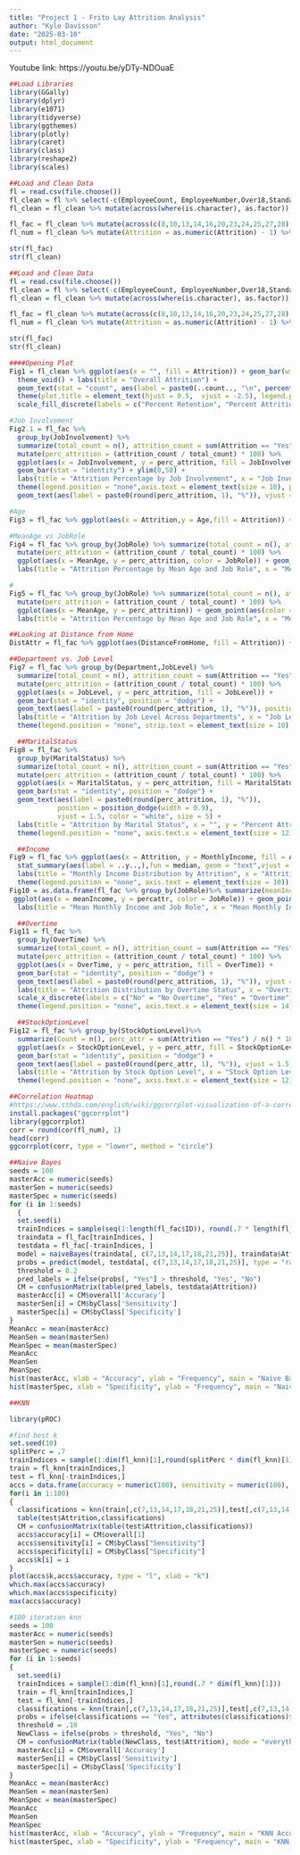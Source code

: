 ```yaml
---
title: "Project 1 - Frito Lay Attrition Analysis"
author: "Kyle Davisson"
date: "2025-03-10"
output: html_document
---
```

Youtube link: https://youtu.be/yDTy-NDOuaE

```r
##Load Libraries
library(GGally)
library(dplyr)
library(e1071)
library(tidyverse)
library(ggthemes)
library(plotly)
library(caret)
library(class)
library(reshape2)
library(scales)
```

```r
##Load and Clean Data
fl = read.csv(file.choose())
fl_clean = fl %>% select(-c(EmployeeCount, EmployeeNumber,Over18,StandardHours))
fl_clean = fl_clean %>% mutate(across(where(is.character), as.factor))

fl_fac = fl_clean %>% mutate(across(c(8,10,13,14,16,20,23,24,25,27,28), as.factor))
fl_num = fl_clean %>% mutate(Attrition = as.numeric(Attrition) - 1) %>% select(where(is.numeric))

str(fl_fac)
str(fl_clean)
```

```r
##Load and Clean Data
fl = read.csv(file.choose())
fl_clean = fl %>% select(-c(EmployeeCount, EmployeeNumber,Over18,StandardHours))
fl_clean = fl_clean %>% mutate(across(where(is.character), as.factor))

fl_fac = fl_clean %>% mutate(across(c(8,10,13,14,16,20,23,24,25,27,28), as.factor))
fl_num = fl_clean %>% mutate(Attrition = as.numeric(Attrition) - 1) %>% select(where(is.numeric))

str(fl_fac)
str(fl_clean)
```

```r
####Opening Plot
Fig1 = fl_clean %>% ggplot(aes(x = "", fill = Attrition)) + geom_bar(width = 1) + coord_polar("y", start = 0) +
  theme_void() + labs(title = "Overall Attrition") +
  geom_text(stat = "count", aes(label = paste0(..count.., "\n", percent(..count../sum(..count..)))), position = position_stack(vjust = 0.5), size = 6, color = "white") +
  theme(plot.title = element_text(hjust = 0.5,  vjust = -2.5), legend.position = c(0.5, 0.05), legend.direction = "horizontal", legend.title = element_blank()) +
  scale_fill_discrete(labels = c("Percent Retention", "Percent Attrition"))
```

```r
#Job Involvement
Fig2.1 = fl_fac %>%
  group_by(JobInvolvement) %>%
  summarize(total_count = n(), attrition_count = sum(Attrition == "Yes"), meanage = mean(Age)) %>%
  mutate(perc_attrition = (attrition_count / total_count) * 100) %>%
  ggplot(aes(x = JobInvolvement, y = perc_attrition, fill = JobInvolvement)) +
  geom_bar(stat = "identity") + ylim(0,50) +
  labs(title = "Attrition Percentage by Job Involvement", x = "Job Involvement Rating", y = "Percent") + 
  theme(legend.position = "none",axis.text = element_text(size = 10), plot.title = element_text(hjust = .5)) +
  geom_text(aes(label = paste0(round(perc_attrition, 1), "%")), vjust = 1.5, color = "white", size = 5)
```

```r
#Age
Fig3 = fl_fac %>% ggplot(aes(x = Attrition,y = Age,fill = Attrition)) + geom_boxplot() + stat_summary(aes(label = ..y..,),fun = median, geom = "text",position = position_nudge(x = -0.48),size = 4) + labs(x = NULL, y = "Age") + theme(legend.position = "none")

```

```r
#MeanAge vs JobRole
Fig4 = fl_fac %>% group_by(JobRole) %>% summarize(total_count = n(), attrition_count = sum(Attrition == "Yes"), MeanAge = mean(Age)) %>%
  mutate(perc_attrition = (attrition_count / total_count) * 100) %>%
  ggplot(aes(x = MeanAge, y = perc_attrition, color = JobRole)) + geom_point() + xlim(30,50)+ylim(0,50) +
  labs(title = "Attrition Percentage by Mean Age and Job Role", x = "Mean Age", y = "Percentage of Attrition")
```

```r
#
Fig5 = fl_fac %>% group_by(JobRole) %>% summarize(total_count = n(), attrition_count = sum(Attrition == "Yes"), MeanAge = mean(Age)) %>%
  mutate(perc_attrition = (attrition_count / total_count) * 100) %>%
  ggplot(aes(x = MeanAge, y = perc_attrition)) + geom_point(aes(color = JobRole))+ geom_smooth(method = "lm", se = FALSE) + xlim(30,50)+ylim(0,50) +
  labs(title = "Attrition Percentage by Mean Age and Job Role", x = "Mean Age", y = "Percentage of Attrition")
```

```r
##Looking at Distance from Home
DistAttr = fl_fac %>% ggplot(aes(DistanceFromHome, fill = Attrition)) + geom_density() + facet_grid(~Attrition)
```

```r
##Department vs. Job Level
Fig7 = fl_fac %>% group_by(Department,JobLevel) %>% 
  summarize(total_count = n(), attrition_count = sum(Attrition == "Yes"), MeanAge = mean(Age)) %>%
  mutate(perc_attrition = (attrition_count / total_count) * 100) %>%
  ggplot(aes(x = JobLevel, y = perc_attrition, fill = JobLevel)) + 
  geom_bar(stat = "identity", position = "dodge") + 
  geom_text(aes(label = paste0(round(perc_attrition, 1), "%")), position = position_dodge(width = 0.9), vjust = 1.5, color = "white", size = 3) +
  labs(title = "Attrition by Job Level Across Departments", x = "Job Level", y = "Percent Attrition") + 
  theme(legend.position = "none", strip.text = element_text(size = 10), axis.text.x = element_text(size = 10)) + facet_grid(~Department)
```

```r
  ##MaritalStatus
Fig8 = fl_fac %>% 
  group_by(MaritalStatus) %>% 
  summarize(total_count = n(), attrition_count = sum(Attrition == "Yes"),MeanAge = mean(Age)) %>%
  mutate(perc_attrition = (attrition_count / total_count) * 100) %>%
  ggplot(aes(x = MaritalStatus, y = perc_attrition, fill = MaritalStatus)) + 
  geom_bar(stat = "identity", position = "dodge") + 
  geom_text(aes(label = paste0(round(perc_attrition, 1), "%")), 
            position = position_dodge(width = 0.9), 
            vjust = 1.5, color = "white", size = 5) + 
  labs(title = "Attrition by Marital Status", x = "", y = "Percent Attrition") + 
  theme(legend.position = "none", axis.text.x = element_text(size = 12))
```

```r
  ##Income
Fig9 = fl_fac %>% ggplot(aes(x = Attrition, y = MonthlyIncome, fill = Attrition)) + geom_boxplot() + 
  stat_summary(aes(label = ..y..,),fun = median, geom = "text",vjust = -0.5,size = 4) +
  labs(title = "Monthly Income Distribution by Attrition", x = "Attrition", y = "Monthly Income") + 
  theme(legend.position = "none", axis.text = element_text(size = 10))
Fig10 = as.data.frame(fl_fac %>% group_by(JobRole)%>% summarize(meanIncome = mean(MonthlyIncome), medianIncome = median(MonthlyIncome),count = n(), percattr = sum(Attrition == "Yes") / n() * 100)) %>%
 ggplot(aes(x = meanIncome, y = percattr, color = JobRole)) + geom_point() + xlim(0,20000) + ylim(0,50) +
  labs(title = "Mean Monthly Income and Job Role", x = "Mean Monthly Income", y = "Attrition Percentage", color = "Job Role")
```

```r
  ##Overtime                                                                                                                
Fig11 = fl_fac %>% 
  group_by(OverTime) %>% 
  summarize(total_count = n(), attrition_count = sum(Attrition == "Yes")) %>%
  mutate(perc_attrition = (attrition_count / total_count) * 100) %>%
  ggplot(aes(x = OverTime, y = perc_attrition, fill = OverTime)) + 
  geom_bar(stat = "identity", position = "dodge") + 
  geom_text(aes(label = paste0(round(perc_attrition, 1), "%")), vjust = 1.5, color = "white", size = 5) + 
  labs(title = "Attrition Distribution by Overtime Status", x = "Overtime Status", y = "Percent") + 
  scale_x_discrete(labels = c("No" = "No Overtime", "Yes" = "Overtime")) + ylim(0, 40) +
  theme(legend.position = "none", axis.text.x = element_text(size = 14))
```

```r
  ##StockOptionLevel
Fig12 = fl_fac %>% group_by(StockOptionLevel)%>% 
  summarize(Count = n(), perc_attr = sum(Attrition == "Yes") / n() * 100, meanAge = mean(Age)) %>% 
  ggplot(aes(x = StockOptionLevel, y = perc_attr, fill = StockOptionLevel)) + 
  geom_bar(stat = "identity", position = "dodge") + 
  geom_text(aes(label = paste0(round(perc_attr, 1), "%")), vjust = 1.5, color = "white", size = 5) + 
  labs(title = "Attrition by Stock Option Level", x = "Stock Option Level", y = "Percent") + ylim(0, 30) +
  theme(legend.position = "none", axis.text.x = element_text(size = 12))
```

```r
##Correlation Heatmap
#https://www.sthda.com/english/wiki/ggcorrplot-visualization-of-a-correlation-matrix-using-ggplot2#google_vignette
install.packages("ggcorrplot")
library(ggcorrplot)
corr = round(cor(fl_num), 1)
head(corr)
ggcorrplot(corr, type = "lower", method = "circle")
```

```r
##Naive Bayes
seeds = 100
masterAcc = numeric(seeds)
masterSen = numeric(seeds)
masterSpec = numeric(seeds)
for (i in 1:seeds) 
  {
  set.seed(i)
  trainIndices = sample(seq(1:length(fl_fac$ID)), round(.7 * length(fl_fac$ID)))
  traindata = fl_fac[trainIndices, ]
  testdata = fl_fac[-trainIndices, ]
  model = naiveBayes(traindata[, c(7,13,14,17,18,21,25)], traindata$Attrition, laplace = 1)
  probs = predict(model, testdata[, c(7,13,14,17,18,21,25)], type = "raw")
  threshold = 0.2
  pred_labels = ifelse(probs[, "Yes"] > threshold, "Yes", "No")
  CM = confusionMatrix(table(pred_labels, testdata$Attrition))
  masterAcc[i] = CM$overall['Accuracy']
  masterSen[i] = CM$byClass['Sensitivity']
  masterSpec[i] = CM$byClass['Specificity']
}
MeanAcc = mean(masterAcc)
MeanSen = mean(masterSen)
MeanSpec = mean(masterSpec)
MeanAcc
MeanSen
MeanSpec
hist(masterAcc, xlab = "Accuracy", ylab = "Frequency", main = "Naive Bayes Accuracy")
hist(masterSpec, xlab = "Specificity", ylab = "Frequency", main = "Naive Bayes Specificity")
```

```r
##KNN

library(pROC)

#find best k
set.seed(10)
splitPerc = .7
trainIndices = sample(1:dim(fl_knn)[1],round(splitPerc * dim(fl_knn)[1]))
train = fl_knn[trainIndices,]
test = fl_knn[-trainIndices,]
accs = data.frame(accuracy = numeric(100), sensitivity = numeric(100), specificity = numeric(100), k = numeric(100))
for(i in 1:100)
{
  classifications = knn(train[,c(7,13,14,17,18,21,25)],test[,c(7,13,14,17,18,21,25)],train$Attrition, prob = TRUE, k = i)
  table(test$Attrition,classifications)
  CM = confusionMatrix(table(test$Attrition,classifications))
  accs$accuracy[i] = CM$overall[1]
  accs$sensitivity[i] = CM$byClass["Sensitivity"]
  accs$specificity[i] = CM$byClass["Specificity"]
  accs$k[i] = i
}
plot(accs$k,accs$accuracy, type = "l", xlab = "k")
which.max(accs$accuracy)
which.max(accs$specificity)
max(accs$accuracy)

#100 iteration knn
seeds = 100
masterAcc = numeric(seeds)
masterSen = numeric(seeds)
masterSpec = numeric(seeds)
for (i in 1:seeds) 
{
  set.seed(i)
  trainIndices = sample(1:dim(fl_knn)[1],round(.7 * dim(fl_knn)[1]))
  train = fl_knn[trainIndices,]
  test = fl_knn[-trainIndices,]
  classifications = knn(train[,c(7,13,14,17,18,21,25)],test[,c(7,13,14,17,18,21,25)],train$Attrition, prob = TRUE, k = 5)
  probs = ifelse(classifications == "Yes", attributes(classifications)$prob, 1 - attributes(classifications)$prob)
  threshold = .19
  NewClass = ifelse(probs > threshold, "Yes", "No")
  CM = confusionMatrix(table(NewClass, test$Attrition), mode = "everything")
  masterAcc[i] = CM$overall['Accuracy']
  masterSen[i] = CM$byClass['Sensitivity']
  masterSpec[i] = CM$byClass['Specificity']
}
MeanAcc = mean(masterAcc)
MeanSen = mean(masterSen)
MeanSpec = mean(masterSpec)
MeanAcc
MeanSen
MeanSpec
hist(masterAcc, xlab = "Accuracy", ylab = "Frequency", main = "KNN Accuracy")
hist(masterSpec, xlab = "Specificity", ylab = "Frequency", main = "KNN Specificity")
```

```r

```

